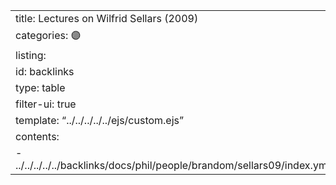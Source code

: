 ---
title: Lectures on Wilfrid Sellars (2009)
categories: 🟣
listing:
  id: backlinks
  type: table
  filter-ui: true
  template: "../../../../../ejs/custom.ejs"
  contents:
    - ../../../../../backlinks/docs/phil/people/brandom/sellars09/index.yml
---